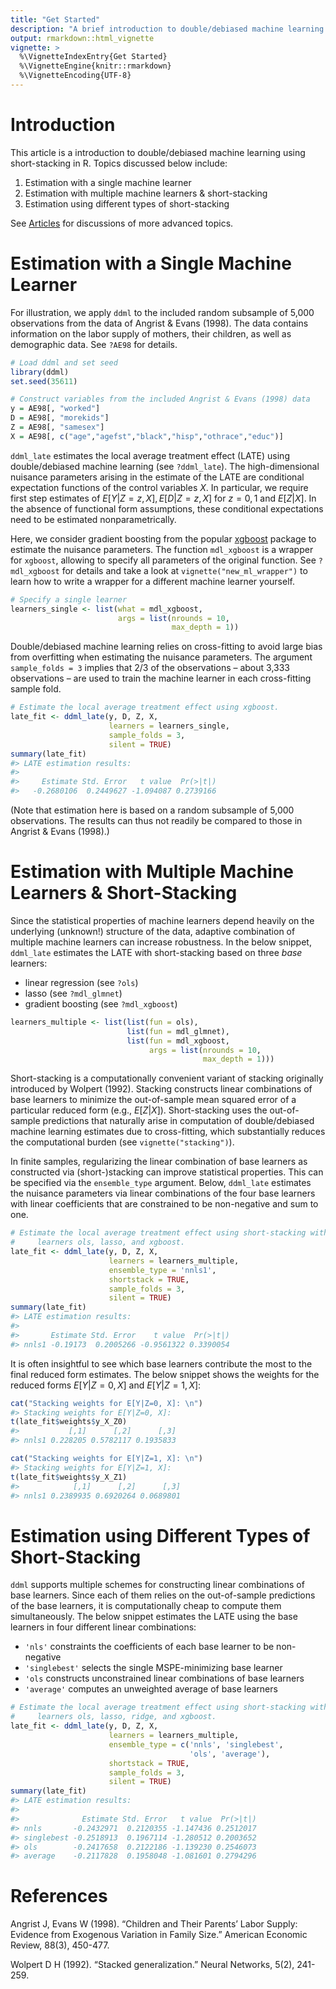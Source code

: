---
title: "Get Started"
description: "A brief introduction to double/debiased machine learning using (short-)stacking in R."
output: rmarkdown::html_vignette
vignette: >
  %\VignetteIndexEntry{Get Started}
  %\VignetteEngine{knitr::rmarkdown}
  %\VignetteEncoding{UTF-8}
---




# Introduction

This article is a introduction to double/debiased machine learning using short-stacking in R. Topics discussed below include:

1. Estimation with a single machine learner
2. Estimation with multiple machine learners & short-stacking
3. Estimation using different types of short-stacking

See [Articles](index.html) for discussions of more advanced topics.

# Estimation with a Single Machine Learner

For illustration, we apply ``ddml`` to the included random subsample of 5,000 observations from the data of Angrist & Evans (1998). The data contains information on the labor supply of mothers, their children, as well as demographic data. See ``?AE98`` for details.


```r
# Load ddml and set seed
library(ddml)
set.seed(35611)

# Construct variables from the included Angrist & Evans (1998) data
y = AE98[, "worked"]
D = AE98[, "morekids"]
Z = AE98[, "samesex"]
X = AE98[, c("age","agefst","black","hisp","othrace","educ")]
```

``ddml_late`` estimates the local average treatment effect (LATE) using double/debiased machine learning (see ``?ddml_late``). The high-dimensional nuisance parameters arising in the estimate of the LATE are conditional expectation functions of the control variables $X$. In particular, we require first step estimates of $E[Y|Z=z, X], E[D|Z=z, X]$ for $z=0,1$ and $E[Z|X]$. In the absence of functional form assumptions, these conditional expectations need to be estimated nonparametrically.

Here, we consider gradient boosting from the popular [xgboost](https://rdrr.io/cran/xgboost/) package to estimate the nuisance parameters. The function ``mdl_xgboost`` is a wrapper for ``xgboost``, allowing to specify all parameters of the original function. See ``?mdl_xgboost`` for details and take a look at ``vignette("new_ml_wrapper")`` to learn how to write a wrapper for a different machine learner yourself.


```r
# Specify a single learner
learners_single <- list(what = mdl_xgboost,
                        args = list(nrounds = 10,
                                    max_depth = 1))
```

Double/debiased machine learning relies on cross-fitting to avoid large bias from overfitting when estimating the nuisance parameters. The argument ``sample_folds = 3`` implies that 2/3 of the observations -- about 3,333 observations -- are used to train the machine learner in each cross-fitting sample fold.

```r
# Estimate the local average treatment effect using xgboost.
late_fit <- ddml_late(y, D, Z, X,
                      learners = learners_single,
                      sample_folds = 3,
                      silent = TRUE)
summary(late_fit)
#> LATE estimation results: 
#>  
#>     Estimate Std. Error   t value  Pr(>|t|)
#>   -0.2680106  0.2449627 -1.094087 0.2739166
```
(Note that estimation here is based on a random subsample of 5,000 observations. The results can thus not readily be compared to those in Angrist & Evans (1998).)

# Estimation with Multiple Machine Learners & Short-Stacking

Since the statistical properties of machine learners depend heavily on the underlying (unknown!) structure of the data, adaptive combination of multiple machine learners can increase robustness. In the below snippet, ``ddml_late`` estimates the LATE with short-stacking based on three _base_ learners:

- linear regression (see ``?ols``)
- lasso (see ``?mdl_glmnet``)
- gradient boosting (see ``?mdl_xgboost``)


```r
learners_multiple <- list(list(fun = ols),
                          list(fun = mdl_glmnet),
                          list(fun = mdl_xgboost,
                               args = list(nrounds = 10,
                                           max_depth = 1)))
```

Short-stacking is a computationally convenient variant of stacking originally introduced by Wolpert (1992). Stacking constructs linear combinations of base learners to minimize the out-of-sample mean squared error of a particular reduced form (e.g., $E[Z|X]$). Short-stacking uses the out-of-sample predictions that naturally arise in computation of double/debiased machine learning estimates due to cross-fitting, which substantially reduces the computational burden (see ``vignette("stacking")``).

In finite samples, regularizing the linear combination of base learners as constructed via (short-)stacking can improve statistical properties. This can be specified via the ``ensemble_type`` argument. Below, ``ddml_late`` estimates the nuisance parameters via linear combinations of the four base learners with linear coefficients that are constrained to be non-negative and sum to one.


```r
# Estimate the local average treatment effect using short-stacking with base
#     learners ols, lasso, and xgboost.
late_fit <- ddml_late(y, D, Z, X,
                      learners = learners_multiple,
                      ensemble_type = 'nnls1',
                      shortstack = TRUE,
                      sample_folds = 3,
                      silent = TRUE)
summary(late_fit)
#> LATE estimation results: 
#>  
#>       Estimate Std. Error    t value  Pr(>|t|)
#> nnls1 -0.19173  0.2005266 -0.9561322 0.3390054
```

It is often insightful to see which base learners contribute the most to the final reduced form estimates. The below snippet shows the weights for the reduced forms $E[Y|Z=0,X]$ and $E[Y|Z=1,X]$:

```r
cat("Stacking weights for E[Y|Z=0, X]: \n")
#> Stacking weights for E[Y|Z=0, X]:
t(late_fit$weights$y_X_Z0)
#>           [,1]      [,2]      [,3]
#> nnls1 0.228205 0.5782117 0.1935833

cat("Stacking weights for E[Y|Z=1, X]: \n")
#> Stacking weights for E[Y|Z=1, X]:
t(late_fit$weights$y_X_Z1)
#>            [,1]      [,2]      [,3]
#> nnls1 0.2389935 0.6920264 0.0689801
```

# Estimation using Different Types of Short-Stacking

``ddml`` supports multiple schemes for constructing linear combinations of base learners. Since each of them relies on the out-of-sample predictions of the base learners, it is computationally cheap to compute them simultaneously. The below snippet estimates the LATE using the base learners in four different linear combinations:

- ``'nls'`` constraints the coefficients of each base learner to be non-negative
- ``'singlebest'`` selects the single MSPE-minimizing base learner
- ``'ols`` constructs unconstrained linear combinations of base learners
- ``'average'`` computes an unweighted average of base learners


```r
# Estimate the local average treatment effect using short-stacking with base
#     learners ols, lasso, ridge, and xgboost.
late_fit <- ddml_late(y, D, Z, X,
                      learners = learners_multiple,
                      ensemble_type = c('nnls', 'singlebest',
                                        'ols', 'average'),
                      shortstack = TRUE,
                      sample_folds = 3,
                      silent = TRUE)
summary(late_fit)
#> LATE estimation results: 
#>  
#>              Estimate Std. Error   t value  Pr(>|t|)
#> nnls       -0.2432971  0.2120355 -1.147436 0.2512017
#> singlebest -0.2518913  0.1967114 -1.280512 0.2003652
#> ols        -0.2417658  0.2122186 -1.139230 0.2546073
#> average    -0.2117828  0.1958048 -1.081601 0.2794296
```

# References

Angrist J, Evans W (1998). "Children and Their Parents' Labor Supply: Evidence from Exogenous Variation in Family Size." American Economic Review, 88(3), 450-477.

Wolpert D H (1992). "Stacked generalization." Neural Networks, 5(2), 241-259.



